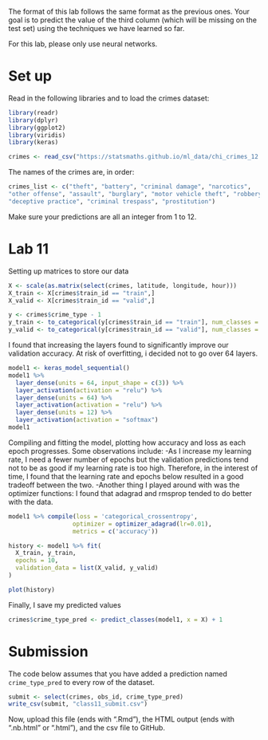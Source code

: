 The format of this lab follows the same format as the previous
ones. Your goal is to predict the value of the third column
(which will be missing on the test set) using the techniques
we have learned so far.

For this lab, please only use neural networks.

# Set up

Read in the following libraries and to load the crimes dataset:

```r
library(readr)
library(dplyr)
library(ggplot2)
library(viridis)
library(keras)

crimes <- read_csv("https://statsmaths.github.io/ml_data/chi_crimes_12.csv")
```

The names of the crimes are, in order:

```r
crimes_list <- c("theft", "battery", "criminal damage", "narcotics",
"other offense", "assault", "burglary", "motor vehicle theft", "robbery",
"deceptive practice", "criminal trespass", "prostitution")
```

Make sure your predictions are all an integer from 1 to 12.

# Lab 11

Setting up matrices to store our data
```r
X <- scale(as.matrix(select(crimes, latitude, longitude, hour)))
X_train <- X[crimes$train_id == "train",]
X_valid <- X[crimes$train_id == "valid",]

y <- crimes$crime_type - 1
y_train <- to_categorical(y[crimes$train_id == "train"], num_classes = 12)
y_valid <- to_categorical(y[crimes$train_id == "valid"], num_classes = 12)

```


I found that increasing the layers found to significantly improve our validation accuracy. At risk of overfitting, i decided not to go over 64 layers. 
```r
model1 <- keras_model_sequential()
model1 %>%
  layer_dense(units = 64, input_shape = c(3)) %>%
  layer_activation(activation = "relu") %>%
  layer_dense(units = 64) %>%
  layer_activation(activation = "relu") %>%
  layer_dense(units = 12) %>%
  layer_activation(activation = "softmax")
model1

```

Compiling and fitting the model, plotting how accuracy and loss as each epoch progresses. Some observations include:
  -As I increase my learning rate, I need a fewer number of epochs but the validation predictions tend not to be as good if my learning rate is too high. Therefore, in the interest of time, I found that the learning rate and epochs below resulted in a good tradeoff between the two. 
  -Another thing I played around with was the optimizer functions: I found that adagrad and rmsprop tended to do better with the data. 
```r
model1 %>% compile(loss = 'categorical_crossentropy',
                  optimizer = optimizer_adagrad(lr=0.01),
                  metrics = c('accuracy'))

history <- model1 %>% fit(
  X_train, y_train, 
  epochs = 10,
  validation_data = list(X_valid, y_valid)
)

plot(history)

```

Finally, I save my predicted values 
```r
crimes$crime_type_pred <- predict_classes(model1, x = X) + 1
```



# Submission

The code below assumes that you have added a prediction named
`crime_type_pred` to every row of the dataset.

```r
submit <- select(crimes, obs_id, crime_type_pred)
write_csv(submit, "class11_submit.csv")
```

Now, upload this file (ends with ".Rmd"), the HTML output
(ends with ".nb.html" or ".html"), and the csv file to
GitHub.
